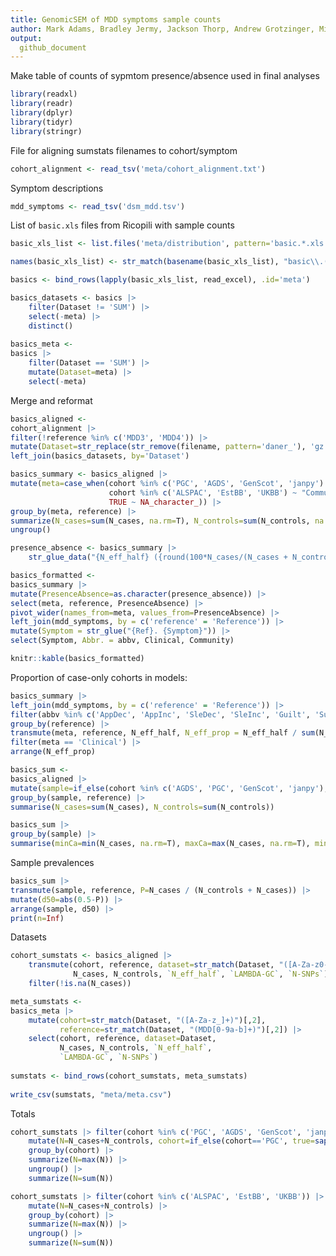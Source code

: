 ```yaml
---
title: GenomicSEM of MDD symptoms sample counts
author: Mark Adams, Bradley Jermy, Jackson Thorp, Andrew Grotzinger, Michel Nivard 
output:
  github_document
---
```


Make table of counts of sypmtom presence/absence used in final analyses

```r

library(readxl)
library(readr)
library(dplyr)
library(tidyr)
library(stringr)

```

File for aligning sumstats filenames to cohort/symptom
```r

cohort_alignment <- read_tsv('meta/cohort_alignment.txt')

```

Symptom descriptions
```r

mdd_symptoms <- read_tsv('dsm_mdd.tsv')

```

List of `basic.xls` files from Ricopili with sample counts

```r

basic_xls_list <- list.files('meta/distribution', pattern='basic.*.xls', full.names=TRUE, recursive=TRUE)

names(basic_xls_list) <- str_match(basename(basic_xls_list), "basic\\.([A-Za-z_]+\\.MDD[0-9A-Za-z_]+)")[,2]

basics <- bind_rows(lapply(basic_xls_list, read_excel), .id='meta')

basics_datasets <- basics |>
	filter(Dataset != 'SUM') |>
	select(-meta) |>
	distinct()
	
basics_meta <-
basics |>
	filter(Dataset == 'SUM') |>
	mutate(Dataset=meta) |>
	select(-meta)

```

Merge and reformat

```r

basics_aligned <- 
cohort_alignment |>
filter(!reference %in% c('MDD3', 'MDD4')) |>
mutate(Dataset=str_replace(str_remove(filename, pattern='daner_'), 'gz', 'align.gz')) |>
left_join(basics_datasets, by='Dataset')

basics_summary <- basics_aligned |>
mutate(meta=case_when(cohort %in% c('PGC', 'AGDS', 'GenScot', 'janpy') ~ "Clinical",
                      cohort %in% c('ALSPAC', 'EstBB', 'UKBB') ~ "Community",
					  TRUE ~ NA_character_)) |>
group_by(meta, reference) |>
summarize(N_cases=sum(N_cases, na.rm=T), N_controls=sum(N_controls, na.rm=T), N_eff_half=sum(N_eff_half, na.rm=T)) |>
ungroup()

presence_absence <- basics_summary |>
	str_glue_data("{N_eff_half} ({round(100*N_cases/(N_cases + N_controls))}%)")

basics_formatted <- 
basics_summary |>
mutate(PresenceAbsence=as.character(presence_absence)) |>
select(meta, reference, PresenceAbsence) |>
pivot_wider(names_from=meta, values_from=PresenceAbsence) |>
left_join(mdd_symptoms, by = c('reference' = 'Reference')) |>
mutate(Symptom = str_glue("{Ref}. {Symptom}")) |>
select(Symptom, Abbr. = abbv, Clinical, Community)

knitr::kable(basics_formatted)

```

Proportion of case-only cohorts in models:

```r
basics_summary |>
left_join(mdd_symptoms, by = c('reference' = 'Reference')) |>
filter(abbv %in% c('AppDec', 'AppInc', 'SleDec', 'SleInc', 'Guilt', 'Sui')) |>
group_by(reference) |>
transmute(meta, reference, N_eff_half, N_eff_prop = N_eff_half / sum(N_eff_half)) |>
filter(meta == 'Clinical') |>
arrange(N_eff_prop)

```

```r

basics_sum <-
basics_aligned |>
mutate(sample=if_else(cohort %in% c('AGDS', 'PGC', 'GenScot', 'janpy'), true='enriched', false='unselected')) |>
group_by(sample, reference) |>
summarise(N_cases=sum(N_cases), N_controls=sum(N_controls)) 

basics_sum |>
group_by(sample) |>
summarise(minCa=min(N_cases, na.rm=T), maxCa=max(N_cases, na.rm=T), minCo=min(N_controls, na.rm=T), maxCo=max(N_controls, na.rm=T))

```

Sample prevalences

```r

basics_sum |> 
transmute(sample, reference, P=N_cases / (N_controls + N_cases)) |> 
mutate(d50=abs(0.5-P)) |>
arrange(sample, d50) |>
print(n=Inf)

```

Datasets

```r

cohort_sumstats <- basics_aligned |>
	transmute(cohort, reference, dataset=str_match(Dataset, "([A-Za-z0-9_]+)")[,2],
			  N_cases, N_controls, `N_eff_half`, `LAMBDA-GC`, `N-SNPs`) |>
	filter(!is.na(N_cases))

meta_sumstats <-
basics_meta |>
	mutate(cohort=str_match(Dataset, "([A-Za-z_]+)")[,2],
	       reference=str_match(Dataset, "(MDD[0-9a-b]+)")[,2]) |>
	select(cohort, reference, dataset=Dataset,
		   N_cases, N_controls, `N_eff_half`,
		   `LAMBDA-GC`, `N-SNPs`)
		   
sumstats <- bind_rows(cohort_sumstats, meta_sumstats)
		   
write_csv(sumstats, "meta/meta.csv")

```

Totals
```r
cohort_sumstats |> filter(cohort %in% c('PGC', 'AGDS', 'GenScot', 'janpy')) |>
	mutate(N=N_cases+N_controls, cohort=if_else(cohort=='PGC', true=sapply(str_split(dataset, "_"), last), false=cohort)) |>
	group_by(cohort) |>
	summarize(N=max(N)) |>
	ungroup() |>
	summarize(N=sum(N))

cohort_sumstats |> filter(cohort %in% c('ALSPAC', 'EstBB', 'UKBB')) |>
	mutate(N=N_cases+N_controls) |>
	group_by(cohort) |>
	summarize(N=max(N)) |>
	ungroup() |>
	summarize(N=sum(N))
```
